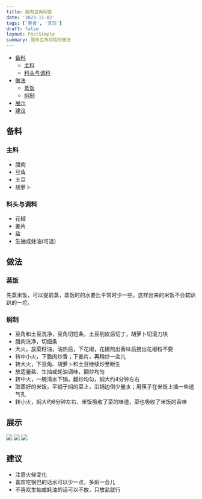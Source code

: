 ```yaml
---
title: 腊肉豆角焖饭
date: '2023-11-02'
tags: ['美食', '烹饪']
draft: false
layout: PostSimple
summary: 腊肉豆角焖饭的做法
---
```


- [备料](#备料)
  - [主料](#主料)
  - [料头与调料](#料头与调料)
- [做法](#做法)
  - [蒸饭](#蒸饭)
  - [焖制](#焖制)
- [展示](#展示)
- [建议](#建议)

## 备料

### 主料

- 腊肉
- 豆角
- 土豆
- 胡萝卜

### 料头与调料

- 花椒
- 姜片
- 盐
- 生抽或蚝油(可选)

## 做法

### 蒸饭

先蒸米饭，可以提前蒸，蒸饭时的水要比平常时少一些，这样出来的米饭不会软趴趴的一坨。

### 焖制

- 豆角和土豆洗净，豆角切短条，土豆削皮后切丁，胡萝卜切滚刀块
- 腊肉洗净，切细条
- 大火，放菜籽油，油热后，下花椒，花椒煎出香味后捞出花椒粒不要
- 转中小火，下腊肉炒香；下姜片，再稍炒一会儿
- 转大火，下豆角、胡萝卜和土豆继续炒至断生
- 放适量盐、生抽或蚝油调味，翻炒均匀
- 转中火，一碗清水下锅，翻炒均匀，焖大约4分钟左右
- 取蒸好的米饭，平铺于焖的菜上，沿锅边倒少量水；用筷子在米饭上插一些透气孔
- 转小火，焖大约6分钟左右，米饭吸收了菜的味道，菜也吸收了米饭的香味

## 展示

![](https://raw.githubusercontent.com/apuppy/static/main/blogIMG_4264.jpeg)
![](https://raw.githubusercontent.com/apuppy/static/main/blogIMG_4268.jpeg)
![](https://raw.githubusercontent.com/apuppy/static/main/blogIMG_4270.jpeg)

## 建议

- 注意火候变化
- 喜欢吃锅巴的话水可以少一点，多焖一会儿
- 不喜欢生抽或蚝油的话可以不放，只放盐就行
